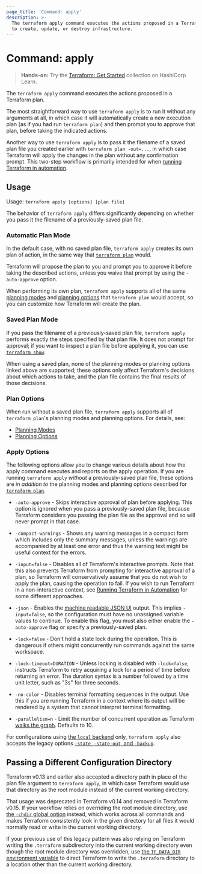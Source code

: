 ```yaml
---
page_title: 'Command: apply'
description: >-
  The terraform apply command executes the actions proposed in a Terraform plan
  to create, update, or destroy infrastructure.
---
```


# Command: apply

> **Hands-on:** Try the [Terraform: Get Started](https://learn.hashicorp.com/collections/terraform/aws-get-started?utm_source=WEBSITE&utm_medium=WEB_IO&utm_offer=ARTICLE_PAGE&utm_content=DOCS) collection on HashiCorp Learn.

The `terraform apply` command executes the actions proposed in a Terraform
plan.

The most straightforward way to use `terraform apply` is to run it without
any arguments at all, in which case it will automatically create a new
execution plan (as if you had run `terraform plan`) and then prompt you to
approve that plan, before taking the indicated actions.

Another way to use `terraform apply` is to pass it the filename of a saved
plan file you created earlier with `terraform plan -out=...`, in which case
Terraform will apply the changes in the plan without any confirmation prompt.
This two-step workflow is primarily intended for when
[running Terraform in automation](https://learn.hashicorp.com/tutorials/terraform/automate-terraform?in=terraform/automation&utm_source=WEBSITE&utm_medium=WEB_IO&utm_offer=ARTICLE_PAGE&utm_content=DOCS).

## Usage

Usage: `terraform apply [options] [plan file]`

The behavior of `terraform apply` differs significantly depending on whether
you pass it the filename of a previously-saved plan file.

### Automatic Plan Mode

In the default case, with no saved plan file, `terraform apply` creates its own
plan of action, in the same way that [`terraform plan`](/cli/commands/plan) would.

Terraform will propose the plan to you and prompt you to approve it before
taking the described actions, unless you waive that prompt by using the
`-auto-approve` option.

When performing its own plan, `terraform apply` supports all of the same
[planning modes](/cli/commands/plan#planning-modes) and
[planning options](/cli/commands/plan#planning-options) that `terraform plan` would
accept, so you can customize how Terraform will create the plan.

### Saved Plan Mode

If you pass the filename of a previously-saved plan file, `terraform apply`
performs exactly the steps specified by that plan file. It does not prompt for
approval; if you want to inspect a plan file before applying it, you can use
[`terraform show`](/cli/commands/show).

When using a saved plan, none of the planning modes or planning options linked
above are supported; these options only affect Terraform's decisions about which
actions to take, and the plan file contains the final results of those
decisions.

### Plan Options

When run without a saved plan file, `terraform apply` supports all of `terraform
plan`'s planning modes and planning options. For details, see:

* [Planning Modes](/cli/commands/plan#planning-modes)
* [Planning Options](/cli/commands/plan#planning-options)

### Apply Options

The following options allow you to change various details about how the
apply command executes and reports on the apply operation. If you are running
`terraform apply` _without_ a previously-saved plan file, these options are
_in addition to_ the planning modes and planning options described for
[`terraform plan`](/cli/commands/plan).

* `-auto-approve` - Skips interactive approval of plan before applying. This
  option is ignored when you pass a previously-saved plan file, because
  Terraform considers you passing the plan file as the approval and so
  will never prompt in that case.

* `-compact-warnings` - Shows any warning messages in a compact form which
  includes only the summary messages, unless the warnings are accompanied by
  at least one error and thus the warning text might be useful context for
  the errors.

* `-input=false` - Disables all of Terraform's interactive prompts. Note that
  this also prevents Terraform from prompting for interactive approval of a
  plan, so Terraform will conservatively assume that you do not wish to
  apply the plan, causing the operation to fail. If you wish to run Terraform
  in a non-interactive context, see
  [Running Terraform in Automation](https://learn.hashicorp.com/tutorials/terraform/automate-terraform?in=terraform/automation&utm_source=WEBSITE&utm_medium=WEB_IO&utm_offer=ARTICLE_PAGE&utm_content=DOCS) for some
  different approaches.

* `-json` - Enables the [machine readable JSON UI][machine-readable-ui] output.
  This implies `-input=false`, so the configuration must have no unassigned
  variable values to continue. To enable this flag, you must also either enable
  the `-auto-approve` flag or specify a previously-saved plan.

  [machine-readable-ui]: /internals/machine-readable-ui

* `-lock=false` - Don't hold a state lock during the operation. This is
  dangerous if others might concurrently run commands against the same
  workspace.

* `-lock-timeout=DURATION` - Unless locking is disabled with `-lock=false`,
  instructs Terraform to retry acquiring a lock for a period of time before
  returning an error. The duration syntax is a number followed by a time
  unit letter, such as "3s" for three seconds.

* `-no-color` - Disables terminal formatting sequences in the output. Use this
  if you are running Terraform in a context where its output will be
  rendered by a system that cannot interpret terminal formatting.

* `-parallelism=n` - Limit the number of concurrent operation as Terraform
  [walks the graph](/internals/graph#walking-the-graph). Defaults to
  10\.

For configurations using
[the `local` backend](/language/settings/backends/local) only,
`terraform apply` also accepts the legacy options
[`-state`, `-state-out`, and `-backup`](/language/settings/backends/local#command-line-arguments).

## Passing a Different Configuration Directory

Terraform v0.13 and earlier also accepted a directory path in place of the
plan file argument to `terraform apply`, in which case Terraform would use
that directory as the root module instead of the current working directory.

That usage was deprecated in Terraform v0.14 and removed in Terraform v0.15.
If your workflow relies on overriding the root module directory, use
[the `-chdir` global option](/cli/commands/#switching-working-directory-with-chdir)
instead, which works across all commands and makes Terraform consistently look
in the given directory for all files it would normally read or write in the
current working directory.

If your previous use of this legacy pattern was also relying on Terraform
writing the `.terraform` subdirectory into the current working directory even
though the root module directory was overridden, use
[the `TF_DATA_DIR` environment variable](/cli/config/environment-variables#tf_data_dir)
to direct Terraform to write the `.terraform` directory to a location other
than the current working directory.
